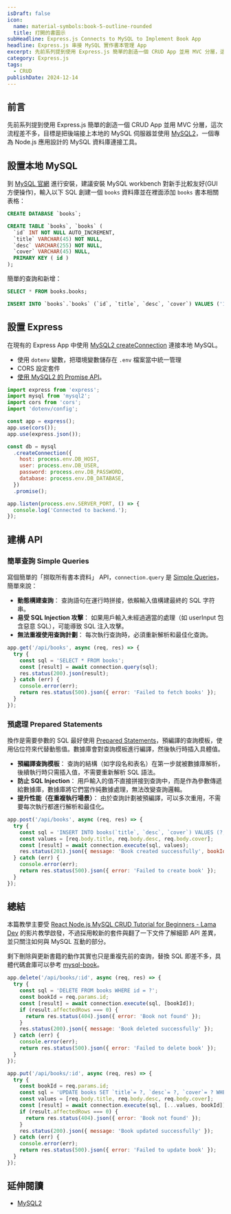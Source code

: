 ```yaml
---
isDraft: false
icon:
  name: material-symbols:book-5-outline-rounded
  title: 打開的書圖示
subHeadline: Express.js Connects to MySQL to Implement Book App
headline: Express.js 串接 MySQL 實作書本管理 App
excerpt: 先前系列提到使用 Express.js 簡單的創造一個 CRUD App 並用 MVC 分層，這次流程差不多，目標是把後端接上本地的 MySQL 伺服器並使用 MySQL2，一個專為 Node.js 應用設計的 MySQL 資料庫連接工具。
category: Express.js
tags:
  - CRUD
publishDate: 2024-12-14
---
```


## 前言

先前系列提到使用 Express.js 簡單的創造一個 CRUD App 並用 MVC 分層，這次流程差不多，目標是把後端接上本地的 MySQL 伺服器並使用 [MySQL2](https://www.npmjs.com/package/mysql2)，一個專為 Node.js 應用設計的 MySQL 資料庫連接工具。

## 設置本地 MySQL

到 [MySQL 官網](https://dev.mysql.com/downloads/installer/) 進行安裝，建議安裝 MySQL workbench 對新手比較友好(GUI 方便操作)，輸入以下 SQL 創建一個 `books` 資料庫並在裡面添加 `books` 書本相關表格：

```sql
CREATE DATABASE `books`;

CREATE TABLE `books`, `books` (
  `id` INT NOT NULL AUTO_INCREMENT,
  `title` VARCHAR(45) NOT NULL,
  `desc` VARCHAR(255) NOT NULL,
  `cover` VARCHAR(45) NULL,
  PRIMARY KEY ( id )
);
```

簡單的查詢和新增：

```sql
SELECT * FROM books.books;

INSERT INTO `books`.`books` (`id`, `title`, `desc`, `cover`) VALUES ('1', 'title content', 'desc content', 'cover content');
```

## 設置 Express

在現有的 Express App 中使用 [MySQL2 createConnection](https://sidorares.github.io/node-mysql2/docs) 連接本地 MySQL。

- 使用 `dotenv` 變數，把環境變數儲存在 `.env` 檔案當中統一管理
- CORS 設定套件
- [使用 MySQL2 的 Promise API](https://sidorares.github.io/node-mysql2/docs#using-promise-wrapper)。

```js title="app.js"
import express from 'express';
import mysql from 'mysql2';
import cors from 'cors';
import 'dotenv/config';

const app = express();
app.use(cors());
app.use(express.json());

const db = mysql
  .createConnection({
    host: process.env.DB_HOST,
    user: process.env.DB_USER,
    password: process.env.DB_PASSWORD,
    database: process.env.DB_DATABASE,
  })
  .promise();

app.listen(process.env.SERVER_PORT, () => {
  console.log('Connected to backend.');
});
```

## 建構 API

### 簡單查詢 Simple Queries

寫個簡單的「撈取所有書本資料」 API，`connection.query` 是 [Simple Queries](https://sidorares.github.io/node-mysql2/docs/examples/queries/simple-queries)，簡單來說：

- **動態構建查詢**： 查詢語句在運行時拼接，依賴輸入值構建最終的 SQL 字符串。
- **易受 SQL Injection 攻擊**： 如果用戶輸入未經過適當的處理（如 userInput 包含惡意 SQL），可能導致 SQL 注入攻擊。
- **無法重複使用查詢計劃**： 每次執行查詢時，必須重新解析和最佳化查詢。

```js
app.get('/api/books', async (req, res) => {
  try {
    const sql = 'SELECT * FROM books';
    const [result] = await connection.query(sql);
    res.status(200).json(result);
  } catch (err) {
    console.error(err);
    return res.status(500).json({ error: 'Failed to fetch books' });
  }
});
```

### 預處理 Prepared Statements

換作是需要參數的 SQL 最好使用 [Prepared Statements](https://sidorares.github.io/node-mysql2/docs/examples/queries/prepared-statements)，預編譯的查詢模板，使用佔位符來代替動態值。數據庫會對查詢模板進行編譯，然後執行時插入具體值。

- **預編譯查詢模板**： 查詢的結構（如字段名和表名）在第一步就被數據庫解析，後續執行時只需插入值，不需要重新解析 SQL 語法。
- **防止 SQL Injection**： 用戶輸入的值不直接拼接到查詢中，而是作為參數傳遞給數據庫，數據庫將它們當作純數據處理，無法改變查詢邏輯。
- **提升性能（在重複執行場景）**： 由於查詢計劃被預編譯，可以多次重用，不需要每次執行都進行解析和最佳化。

```js
app.post('/api/books', async (req, res) => {
  try {
    const sql = 'INSERT INTO books(`title`, `desc`, `cover`) VALUES (?, ?, ?)';
    const values = [req.body.title, req.body.desc, req.body.cover];
    const [result] = await connection.execute(sql, values);
    res.status(201).json({ message: 'Book created successfully', bookId: result.insertId });
  } catch (err) {
    console.error(err);
    return res.status(500).json({ error: 'Failed to create book' });
  }
});
```

## 總結

本篇教學主要受 [React Node.js MySQL CRUD Tutorial for Beginners - Lama Dev](https://www.youtube.com/watch?v=fPuLnzSjPLE) 的影片教學啟發，不過採用較新的套件與翻了一下文件了解細節 API 差異，並只關注如何與 MySQL 互動的部分。

剩下刪除與更新書籍的動作其實也只是重複先前的查詢，替換 SQL 即差不多，具體代碼倉庫可以參考 [mysql-book](https://github.com/riceball-tw/mysql-book/tree/main/backend)。

```js
app.delete('/api/books/:id', async (req, res) => {
  try {
    const sql = 'DELETE FROM books WHERE id = ?';
    const bookId = req.params.id;
    const [result] = await connection.execute(sql, [bookId]);
    if (result.affectedRows === 0) {
      return res.status(404).json({ error: 'Book not found' });
    }
    res.status(200).json({ message: 'Book deleted successfully' });
  } catch (err) {
    console.error(err);
    return res.status(500).json({ error: 'Failed to delete book' });
  }
});

app.put('/api/books/:id', async (req, res) => {
  try {
    const bookId = req.params.id;
    const sql = 'UPDATE books SET `title`= ?, `desc`= ?, `cover`= ? WHERE id = ?';
    const values = [req.body.title, req.body.desc, req.body.cover];
    const [result] = await connection.execute(sql, [...values, bookId]);
    if (result.affectedRows === 0) {
      return res.status(404).json({ error: 'Book not found' });
    }
    res.status(200).json({ message: 'Book updated successfully' });
  } catch (err) {
    console.error(err);
    return res.status(500).json({ error: 'Failed to update book' });
  }
});
```

## 延伸閱讀

- [MySQL2](https://sidorares.github.io/node-mysql2/docs)
